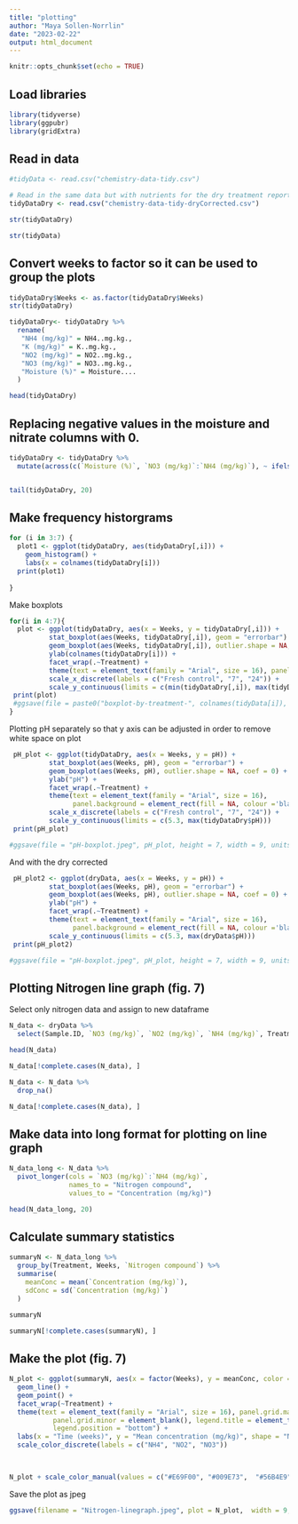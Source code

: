 ```yaml
---
title: "plotting"
author: "Maya Sollen-Norrlin"
date: "2023-02-22"
output: html_document
---
```


```r
knitr::opts_chunk$set(echo = TRUE)
```



## Load libraries
```r
library(tidyverse)
library(ggpubr)
library(gridExtra)

```

## Read in data
```r

#tidyData <- read.csv("chemistry-data-tidy.csv")

# Read in the same data but with nutrients for the dry treatment reported as mg/kg wet weight
tidyDataDry <- read.csv("chemistry-data-tidy-dryCorrected.csv")

```

```r
str(tidyDataDry)

```

```r

str(tidyData)

```

## Convert weeks to factor so it can be used to group the plots
```r
tidyDataDry$Weeks <- as.factor(tidyDataDry$Weeks)
str(tidyDataDry)
```

```r

tidyDataDry<- tidyDataDry %>% 
  rename(
   "NH4 (mg/kg)" = NH4..mg.kg.,
   "K (mg/kg)" = K..mg.kg.,
   "NO2 (mg/kg)" = NO2..mg.kg.,
   "NO3 (mg/kg)" = NO3..mg.kg.,
   "Moisture (%)" = Moisture....
  )

head(tidyDataDry)

```
## Replacing negative values in the moisture and nitrate columns with 0. 
```r

tidyDataDry <- tidyDataDry %>% 
  mutate(across(c(`Moisture (%)`, `NO3 (mg/kg)`:`NH4 (mg/kg)`), ~ ifelse(.x<0, 0, .x)))


tail(tidyDataDry, 20)
```


## Make frequency historgrams
```r

for (i in 3:7) {
  plot1 <- ggplot(tidyDataDry, aes(tidyDataDry[,i])) +
    geom_histogram() +
    labs(x = colnames(tidyDataDry[i]))
  print(plot1)
  
}
```

Make boxplots
```r

for(i in 4:7){
  plot <- ggplot(tidyDataDry, aes(x = Weeks, y = tidyDataDry[,i])) +
          stat_boxplot(aes(Weeks, tidyDataDry[,i]), geom = "errorbar") +
          geom_boxplot(aes(Weeks, tidyDataDry[,i]), outlier.shape = NA, coef = 0) +
          ylab(colnames(tidyDataDry[i])) +
          facet_wrap(.~Treatment) +
          theme(text = element_text(family = "Arial", size = 16), panel.background = element_rect(fill = NA, colour = 'black')) +
          scale_x_discrete(labels = c("Fresh control", "7", "24")) +
          scale_y_continuous(limits = c(min(tidyDataDry[,i]), max(tidyDataDry[,i]))) 
 print(plot)
 #ggsave(file = paste0("boxplot-by-treatment-", colnames(tidyData[i]), ".jpeg"), plot = plot, height = 7, width = 9, units = "in")
}


```

Plotting pH separately so that y axis can be adjusted in order to remove white space on plot
```r

 pH_plot <- ggplot(tidyDataDry, aes(x = Weeks, y = pH)) +
          stat_boxplot(aes(Weeks, pH), geom = "errorbar") +
          geom_boxplot(aes(Weeks, pH), outlier.shape = NA, coef = 0) +
          ylab("pH") +
          facet_wrap(.~Treatment) +
          theme(text = element_text(family = "Arial", size = 16), 
                panel.background = element_rect(fill = NA, colour ='black')) +
          scale_x_discrete(labels = c("Fresh control", "7", "24")) +
          scale_y_continuous(limits = c(5.3, max(tidyDataDry$pH)))
 print(pH_plot)

#ggsave(file = "pH-boxplot.jpeg", pH_plot, height = 7, width = 9, units = "in")


```

And with the dry corrected
```r

 pH_plot2 <- ggplot(dryData, aes(x = Weeks, y = pH)) +
          stat_boxplot(aes(Weeks, pH), geom = "errorbar") +
          geom_boxplot(aes(Weeks, pH), outlier.shape = NA, coef = 0) +
          ylab("pH") +
          facet_wrap(.~Treatment) +
          theme(text = element_text(family = "Arial", size = 16), 
                panel.background = element_rect(fill = NA, colour ='black')) +
          scale_y_continuous(limits = c(5.3, max(dryData$pH)))
 print(pH_plot2)

#ggsave(file = "pH-boxplot.jpeg", pH_plot, height = 7, width = 9, units = "in")


```


## Plotting Nitrogen line graph (fig. 7)
Select only nitrogen data and assign to new dataframe
```r
N_data <- dryData %>%
  select(Sample.ID, `NO3 (mg/kg)`, `NO2 (mg/kg)`, `NH4 (mg/kg)`, Treatment, Weeks)

head(N_data)
```

```r

N_data[!complete.cases(N_data), ]

```

```r

N_data <- N_data %>%
  drop_na()

N_data[!complete.cases(N_data), ]
```

## Make data into long format for plotting on line graph
```r

N_data_long <- N_data %>%
  pivot_longer(cols = `NO3 (mg/kg)`:`NH4 (mg/kg)`,
               names_to = "Nitrogen compound",
               values_to = "Concentration (mg/kg)")

head(N_data_long, 20)
```
## Calculate summary statistics
```r

summaryN <- N_data_long %>%
  group_by(Treatment, Weeks, `Nitrogen compound`) %>%
  summarise(
    meanConc = mean(`Concentration (mg/kg)`),
    sdConc = sd(`Concentration (mg/kg)`)
  )

summaryN
```

```r

summaryN[!complete.cases(summaryN), ]

```

## Make the plot (fig. 7)
```r


N_plot <- ggplot(summaryN, aes(x = factor(Weeks), y = meanConc, color = factor(`Nitrogen compound`), group = `Nitrogen compound`)) +
  geom_line() +
  geom_point() +
  facet_wrap(~Treatment) +
  theme(text = element_text(family = "Arial", size = 16), panel.grid.major = element_blank(), 
           panel.grid.minor = element_blank(), legend.title = element_text(size = 12), 
           legend.position = "bottom") +
  labs(x = "Time (weeks)", y = "Mean concentration (mg/kg)", shape = "Nitrogen form") +
  scale_color_discrete(labels = c("NH4", "NO2", "NO3"))

  

N_plot + scale_color_manual(values = c("#E69F00", "#009E73",  "#56B4E9"))
```

Save the plot as jpeg
```r

ggsave(filename = "Nitrogen-linegraph.jpeg", plot = N_plot,  width = 9, unit = "in")

```